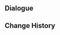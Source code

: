 {{Genius Invokation TCG Stage
|title        = Gorou: Friendly
|type         = Friendly Fracas
|group        = Invitation Board
|character    = Gorou
|requirement  = 1
|introduction = "Card games are a chance to hone your skills and practice your strategy... Let's do this!"<br>Hint: Gorou's deck specializes in playing large numbers of Location Cards to gain survival and resource advantages, allowing him to withstand his opponent's attacks before launching a counterattack.
|objective_1  = Achieve victory
|reward_1     = Gorou*1
|objective_2  = Achieve victory within 6 rounds
|reward_2     = Rushing Hound: Swift as the Wind*1
|objective_3  = Achieve victory with characters defeated less than twice during the battle
|reward_3     = Rushing Hound: Swift as the Wind*1
|lineup       = Gorou;Sangonomiya Kokomi;Arataki Itto
|action       = Rushing Hound: Swift as the Wind;Rushing Hound: Swift as the Wind;Archaic Petra;Archaic Petra;King's Squire;King's Squire;Elemental Resonance: Woven Stone;Elemental Resonance: Woven Stone;Elemental Resonance: Enduring Rock;Elemental Resonance: Enduring Rock;Vourukasha's Glow;Vourukasha's Glow;Tubby;Tubby;Tenshukaku;Tenshukaku;Grand Narukami Shrine;Grand Narukami Shrine;Sangonomiya Shrine;Sangonomiya Shrine;Sumeru City;Sumeru City;Weeping Willow of the Lake;Weeping Willow of the Lake;Dawn Winery;Dawn Winery;Wangshu Inn;Wangshu Inn;The Bestest Travel Companion!;The Bestest Travel Companion!
}}

==Dialogue==
{{Transclude|Genius Invokation TCG/Stage/Gorou|Friendly Fracas}}

==Change History==
{{Change History|4.3}}